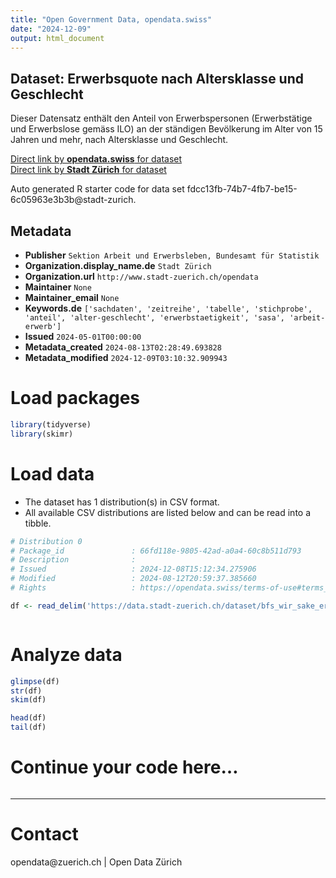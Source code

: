 ```yaml
---
title: "Open Government Data, opendata.swiss"
date: "2024-12-09"
output: html_document
---
```


## Dataset: Erwerbsquote nach Altersklasse und Geschlecht

Dieser Datensatz enthält den Anteil von Erwerbspersonen (Erwerbstätige und Erwerbslose gemäss ILO) an der ständigen Bevölkerung im Alter von 15 Jahren und mehr, nach Altersklasse und Geschlecht.


[Direct link by **opendata.swiss** for dataset](https://opendata.swiss/de/dataset/erwerbsquote-nach-altersklasse-und-geschlecht1)<br>
[Direct link by **Stadt Zürich** for dataset](https://data.stadt-zuerich.ch/dataset/bfs_wir_sake_erwerbsquote_ak_geschl_od5011)

Auto generated R starter code for data set fdcc13fb-74b7-4fb7-be15-6c05963e3b3b@stadt-zurich.

## Metadata

- **Publisher** `Sektion Arbeit und Erwerbsleben, Bundesamt für Statistik`
- **Organization.display_name.de** `Stadt Zürich`
- **Organization.url** `http://www.stadt-zuerich.ch/opendata`
- **Maintainer** `None`
- **Maintainer_email** `None`
- **Keywords.de** `['sachdaten', 'zeitreihe', 'tabelle', 'stichprobe', 'anteil', 'alter-geschlecht', 'erwerbstaetigkeit', 'sasa', 'arbeit-erwerb']`
- **Issued** `2024-05-01T00:00:00`
- **Metadata_created** `2024-08-13T02:28:49.693828`
- **Metadata_modified** `2024-12-09T03:10:32.909943`


# Load packages

```r

library(tidyverse)
library(skimr)

```

# Load data

-   The dataset has 1 distribution(s) in CSV format.
-   All available CSV distributions are listed below and can be read into a tibble.

```r

# Distribution 0
# Package_id               : 66fd118e-9805-42ad-a0a4-60c8b511d793
# Description              : 
# Issued                   : 2024-12-08T15:12:34.275906
# Modified                 : 2024-08-12T20:59:37.385660
# Rights                   : https://opendata.swiss/terms-of-use#terms_open

df <- read_delim('https://data.stadt-zuerich.ch/dataset/bfs_wir_sake_erwerbsquote_ak_geschl_od5011/download/WIR501OD5011.csv')



```

# Analyze data

```r

glimpse(df)
str(df)
skim(df)

head(df)
tail(df)

```

# Continue your code here...

```r

```

------------------------------------------------------------------------

# Contact

opendata@zuerich.ch | Open Data Zürich

